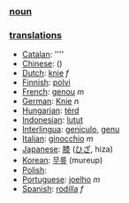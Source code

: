 === [[noun]] ===

=== [[translation]]s ===

*[[Catalan]]: [[]] ''''
*[[Chinese]]: [[]] ()
*[[Dutch]]: [[knie]] ''f''
*[[Finnish]]: [[polvi]]
*[[French]]: [[genou]] ''m''
*[[German]]: [[Knie]] ''n''
*[[Hungarian]]: [[térd]]
*[[Indonesian]]: [[lutut]]
*[[Interlingua]]: [[geniculo]], [[genu]]
*[[Italian]]: [[ginocchio]] ''m''
*[[Japanese]]: [[膝]] ([[ひざ]], hiza)
*[[Korean]]: [[무릎]] (mureup)
*[[Polish]]: [[]]
*[[Portuguese]]: [[joelho]] ''m''
*[[Spanish]]: [[rodilla]] ''f''